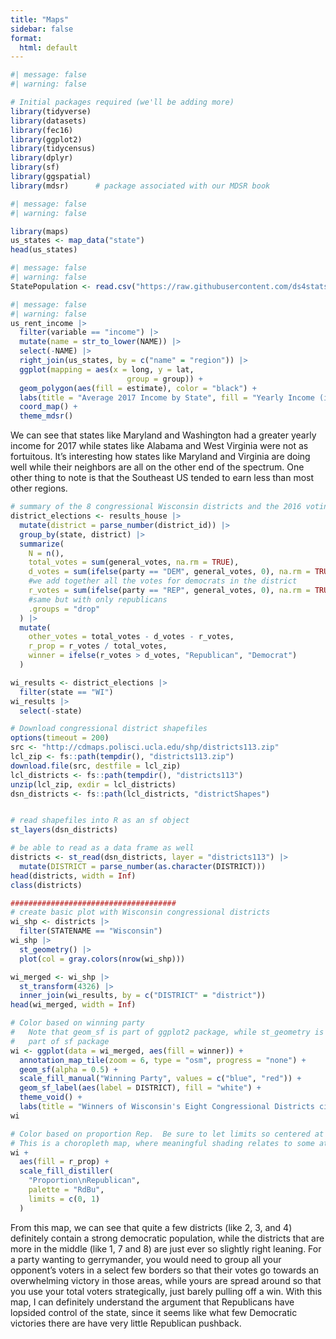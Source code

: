 ```yaml
---
title: "Maps"
sidebar: false
format:
  html: default
---
```


```r
#| message: false
#| warning: false

# Initial packages required (we'll be adding more)
library(tidyverse)
library(datasets)
library(fec16)
library(ggplot2)
library(tidycensus)
library(dplyr)
library(sf)
library(ggspatial)
library(mdsr)      # package associated with our MDSR book
```

```r
#| message: false
#| warning: false

library(maps)
us_states <- map_data("state")
head(us_states)

```

```r
#| message: false
#| warning: false
StatePopulation <- read.csv("https://raw.githubusercontent.com/ds4stats/r-tutorials/master/intro-maps/data/StatePopulation.csv", as.is = TRUE)
```

```r
#| message: false
#| warning: false
us_rent_income |>
  filter(variable == "income") |>
  mutate(name = str_to_lower(NAME)) |>
  select(-NAME) |>
  right_join(us_states, by = c("name" = "region")) |>
  ggplot(mapping = aes(x = long, y = lat,
                          group = group)) + 
  geom_polygon(aes(fill = estimate), color = "black") +
  labs(title = "Average 2017 Income by State", fill = "Yearly Income (in USD)") +
  coord_map() +
  theme_mdsr()
```

We can see that states like Maryland and Washington had a greater yearly income for 2017 while states like Alabama and West Virginia were not as fortuitous. It's interesting how states like Maryland and Virginia are doing well while their neighbors are all on the other end of the spectrum. One other thing to note is that the Southeast US tended to earn less than most other regions.

```r

# summary of the 8 congressional Wisconsin districts and the 2016 voting
district_elections <- results_house |>
  mutate(district = parse_number(district_id)) |>
  group_by(state, district) |>
  summarize(
    N = n(), 
    total_votes = sum(general_votes, na.rm = TRUE),
    d_votes = sum(ifelse(party == "DEM", general_votes, 0), na.rm = TRUE),
    #we add together all the votes for democrats in the district
    r_votes = sum(ifelse(party == "REP", general_votes, 0), na.rm = TRUE),
    #same but with only republicans
    .groups = "drop"
  ) |>
  mutate(
    other_votes = total_votes - d_votes - r_votes,
    r_prop = r_votes / total_votes,  
    winner = ifelse(r_votes > d_votes, "Republican", "Democrat")
  )

wi_results <- district_elections |>
  filter(state == "WI")
wi_results |>                  
  select(-state)
```

```r


# Download congressional district shapefiles 
options(timeout = 200)
src <- "http://cdmaps.polisci.ucla.edu/shp/districts113.zip"
lcl_zip <- fs::path(tempdir(), "districts113.zip")
download.file(src, destfile = lcl_zip)
lcl_districts <- fs::path(tempdir(), "districts113")
unzip(lcl_zip, exdir = lcl_districts)
dsn_districts <- fs::path(lcl_districts, "districtShapes")


# read shapefiles into R as an sf object
st_layers(dsn_districts)

# be able to read as a data frame as well
districts <- st_read(dsn_districts, layer = "districts113") |>
  mutate(DISTRICT = parse_number(as.character(DISTRICT)))
head(districts, width = Inf)
class(districts)

#####################################
# create basic plot with Wisconsin congressional districts
wi_shp <- districts |>
  filter(STATENAME == "Wisconsin")
wi_shp |>
  st_geometry() |>
  plot(col = gray.colors(nrow(wi_shp)))

wi_merged <- wi_shp |>
  st_transform(4326) |>
  inner_join(wi_results, by = c("DISTRICT" = "district"))
head(wi_merged, width = Inf)
```

```r


# Color based on winning party
#   Note that geom_sf is part of ggplot2 package, while st_geometry is
#   part of sf package
wi <- ggplot(data = wi_merged, aes(fill = winner)) +
  annotation_map_tile(zoom = 6, type = "osm", progress = "none") + 
  geom_sf(alpha = 0.5) +
  scale_fill_manual("Winning Party", values = c("blue", "red")) + 
  geom_sf_label(aes(label = DISTRICT), fill = "white") + 
  theme_void() +
  labs(title = "Winners of Wisconsin's Eight Congressional Districts cir. 2016")
wi

# Color based on proportion Rep.  Be sure to let limits so centered at 0.5.
# This is a choropleth map, where meaningful shading relates to some attribute
wi +
  aes(fill = r_prop) + 
  scale_fill_distiller(
    "Proportion\nRepublican", 
    palette = "RdBu", 
    limits = c(0, 1)
  )
```

From this map, we can see that quite a few districts (like 2, 3, and 4) definitely contain a strong democratic population, while the districts that are more in the middle (like 1, 7 and 8) are just ever so slightly right leaning. For a party wanting to gerrymander, you would need to group all your opponent's voters in a select few borders so that their votes go towards an overwhelming victory in those areas, while yours are spread around so that you use your total voters strategically, just barely pulling off a win. With this map, I can definitely understand the argument that Republicans have lopsided control of the state, since it seems like what few Democratic victories there are have very little Republican pushback.
